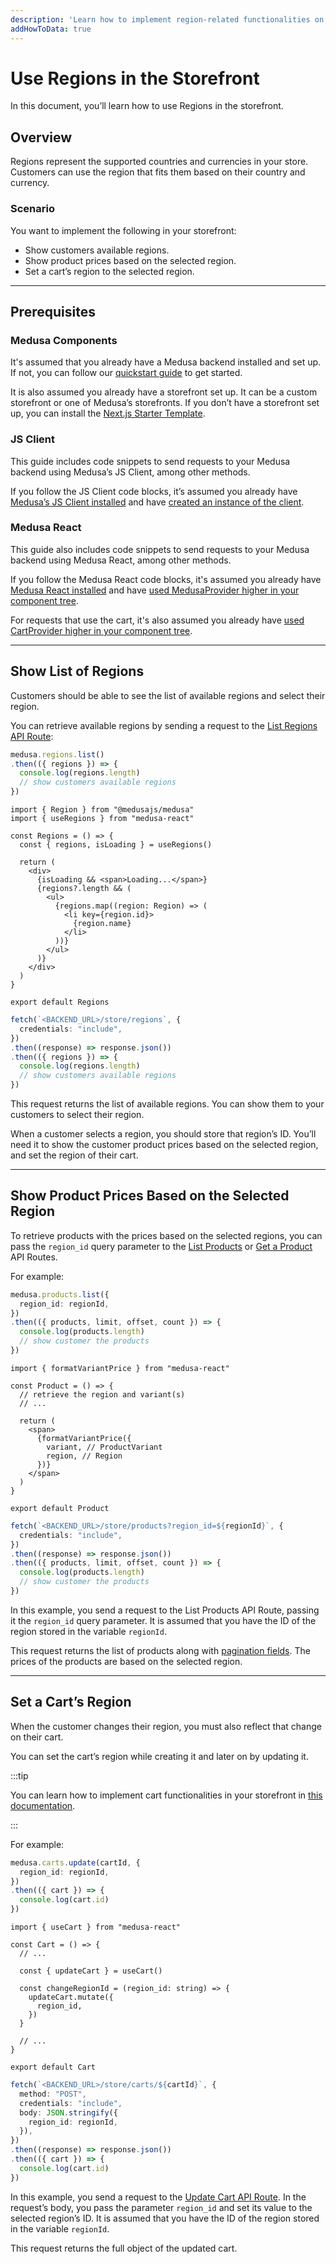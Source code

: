 ```yaml
---
description: 'Learn how to implement region-related functionalities on your storefront using the REST APIs. This includes showing the customer available regions, showing product prices, and setting the region of a cart.'
addHowToData: true
---
```



# Use Regions in the Storefront

In this document, you’ll learn how to use Regions in the storefront.

## Overview

Regions represent the supported countries and currencies in your store. Customers can use the region that fits them based on their country and currency.

### Scenario

You want to implement the following in your storefront:

- Show customers available regions.
- Show product prices based on the selected region.
- Set a cart’s region to the selected region.

---

## Prerequisites

### Medusa Components

It's assumed that you already have a Medusa backend installed and set up. If not, you can follow our [quickstart guide](../../../development/backend/install.mdx) to get started.

It is also assumed you already have a storefront set up. It can be a custom storefront or one of Medusa’s storefronts. If you don’t have a storefront set up, you can install the [Next.js Starter Template](../../../starters/nextjs-medusa-starter.mdx).

### JS Client

This guide includes code snippets to send requests to your Medusa backend using Medusa’s JS Client, among other methods.

If you follow the JS Client code blocks, it’s assumed you already have [Medusa’s JS Client installed](../../../js-client/overview.mdx) and have [created an instance of the client](../../../js-client/overview.mdx#configuration).

### Medusa React

This guide also includes code snippets to send requests to your Medusa backend using Medusa React, among other methods.

If you follow the Medusa React code blocks, it's assumed you already have [Medusa React installed](../../../medusa-react/overview.mdx) and have [used MedusaProvider higher in your component tree](../../../medusa-react/overview.mdx#usage).

For requests that use the cart, it's also assumed you already have [used CartProvider higher in your component tree](../../../medusa-react/overview.mdx#cartprovider).

---

## Show List of Regions

Customers should be able to see the list of available regions and select their region.

You can retrieve available regions by sending a request to the [List Regions API Route](https://docs.medusajs.com/api/store#regions_getregions):

<Tabs groupId="request-type" isCodeTabs={true}>
<TabItem value="client" label="Medusa JS Client" default>

```ts
medusa.regions.list()
.then(({ regions }) => {
  console.log(regions.length)
  // show customers available regions
})
```

</TabItem>
<TabItem value="medusa-react" label="Medusa React">

```tsx
import { Region } from "@medusajs/medusa"
import { useRegions } from "medusa-react"

const Regions = () => {
  const { regions, isLoading } = useRegions()

  return (
    <div>
      {isLoading && <span>Loading...</span>}
      {regions?.length && (
        <ul>
          {regions.map((region: Region) => (
            <li key={region.id}>
              {region.name}
            </li>
          ))}
        </ul>
      )}
    </div>
  )
}

export default Regions
```

</TabItem>
<TabItem value="fetch" label="Fetch API">

```ts
fetch(`<BACKEND_URL>/store/regions`, {
  credentials: "include",
})
.then((response) => response.json())
.then(({ regions }) => {
  console.log(regions.length)
  // show customers available regions
})
```

</TabItem>
</Tabs>

This request returns the list of available regions. You can show them to your customers to select their region.

When a customer selects a region, you should store that region’s ID. You’ll need it to show the customer product prices based on the selected region, and set the region of their cart.

---

## Show Product Prices Based on the Selected Region

To retrieve products with the prices based on the selected regions, you can pass the `region_id` query parameter to the [List Products](https://docs.medusajs.com/api/store#products_getproducts) or [Get a Product](https://docs.medusajs.com/api/store#products_getproductsproduct) API Routes.

For example:

<Tabs groupId="request-type" isCodeTabs={true}>
<TabItem value="client" label="Medusa JS Client" default>

```ts
medusa.products.list({
  region_id: regionId,
})
.then(({ products, limit, offset, count }) => {
  console.log(products.length)
  // show customer the products
})
```

</TabItem>
<TabItem value="medusa-react" label="Medusa React">

```tsx
import { formatVariantPrice } from "medusa-react"

const Product = () => {
  // retrieve the region and variant(s)
  // ...

  return (
    <span>
      {formatVariantPrice({
        variant, // ProductVariant
        region, // Region
      })}
    </span>
  )
}

export default Product
```

</TabItem>
<TabItem value="fetch" label="Fetch API">

```ts
fetch(`<BACKEND_URL>/store/products?region_id=${regionId}`, {
  credentials: "include",
})
.then((response) => response.json())
.then(({ products, limit, offset, count }) => {
  console.log(products.length)
  // show customer the products
})
```

</TabItem>
</Tabs>

In this example, you send a request to the List Products API Route, passing it the `region_id` query parameter. It is assumed that you have the ID of the region stored in the variable `regionId`.

This request returns the list of products along with [pagination fields](https://docs.medusajs.com/api/store#pagination). The prices of the products are based on the selected region.

---

## Set a Cart’s Region

When the customer changes their region, you must also reflect that change on their cart.

You can set the cart’s region while creating it and later on by updating it.

:::tip

You can learn how to implement cart functionalities in your storefront in [this documentation](../../carts-and-checkout/storefront/implement-cart.mdx).

:::

For example:

<Tabs groupId="request-type" isCodeTabs={true}>
<TabItem value="client" label="Medusa JS Client" default>

```ts
medusa.carts.update(cartId, {
  region_id: regionId,
})
.then(({ cart }) => {
  console.log(cart.id)
})
```

</TabItem>
<TabItem value="medusa-react" label="Medusa React">

```tsx
import { useCart } from "medusa-react"

const Cart = () => {
  // ...

  const { updateCart } = useCart()

  const changeRegionId = (region_id: string) => {
    updateCart.mutate({
      region_id,
    })
  }

  // ...
}

export default Cart
```

</TabItem>
<TabItem value="fetch" label="Fetch API">

```ts
fetch(`<BACKEND_URL>/store/carts/${cartId}`, {
  method: "POST",
  credentials: "include",
  body: JSON.stringify({
    region_id: regionId,
  }),
})
.then((response) => response.json())
.then(({ cart }) => {
  console.log(cart.id)
})
```

</TabItem>
</Tabs>

In this example, you send a request to the [Update Cart API Route](https://docs.medusajs.com/api/store#carts_postcartscart). In the request’s body, you pass the parameter `region_id` and set its value to the selected region’s ID. It is assumed that you have the ID of the region stored in the variable `regionId`.

This request returns the full object of the updated cart.